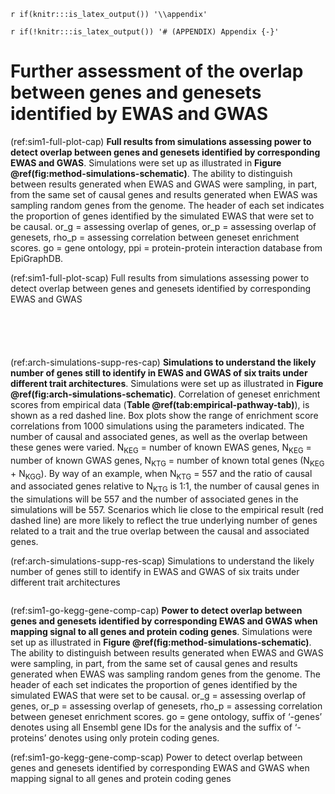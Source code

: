 `r if(knitr:::is_latex_output()) '\\appendix'`

`r if(!knitr:::is_latex_output()) '# (APPENDIX) Appendix {-}'` 

<!--
If you feel it necessary to include an appendix, it goes here.
-->


# Further assessment of the overlap between genes and genesets identified by EWAS and GWAS

\pagebreak

(ref:sim1-full-plot-cap) __Full results from simulations assessing power to detect overlap between genes and genesets identified by corresponding EWAS and GWAS__. Simulations were set up as illustrated in __Figure \@ref(fig:method-simulations-schematic)__. The ability to distinguish between results generated when EWAS and GWAS were sampling, in part, from the same set of causal genes and results generated when EWAS was sampling random genes from the genome. The header of each set indicates the proportion of genes identified by the simulated EWAS that were set to be causal. or_g = assessing overlap of genes, or_p = assessing overlap of genesets, rho_p = assessing correlation between geneset enrichment scores. go = gene ontology, ppi = protein-protein interaction database from EpiGraphDB. 

(ref:sim1-full-plot-scap) Full results from simulations assessing power to detect overlap between genes and genesets identified by corresponding EWAS and GWAS

```r
```

```r
```

```r
```

```r
```

```r
```

(ref:arch-simulations-supp-res-cap) __Simulations to understand the likely number of genes still to identify in EWAS and GWAS of six traits under different trait architectures__. Simulations were set up as illustrated in __Figure \@ref(fig:arch-simulations-schematic)__. Correlation of geneset enrichment scores from empirical data (__Table \@ref(tab:empirical-pathway-tab)__), is shown as a red dashed line. Box plots show the range of enrichment score correlations from 1000 simulations using the parameters indicated. The number of causal and associated genes, as well as the overlap between these genes were varied. N~KEG~ = number of known EWAS genes, N~KEG~ = number of known GWAS genes, N~KTG~ = number of known total genes (N~KEG~ + N~KGG~). By way of an example, when N~KTG~ = 557 and the ratio of causal and associated genes relative to N~KTG~ is 1:1, the number of causal genes in the simulations will be 557 and the number of associated genes in the simulations will be 557. Scenarios which lie close to the empirical result (red dashed line) are more likely to reflect the true underlying number of genes related to a trait and the true overlap between the causal and associated genes.

(ref:arch-simulations-supp-res-scap) Simulations to understand the likely number of genes still to identify in EWAS and GWAS of six traits under different trait architectures

```r
```

(ref:sim1-go-kegg-gene-comp-cap) __Power to detect overlap between genes and genesets identified by corresponding EWAS and GWAS when mapping signal to all genes and protein coding genes__. Simulations were set up as illustrated in __Figure \@ref(fig:method-simulations-schematic)__. The ability to distinguish between results generated when EWAS and GWAS were sampling, in part, from the same set of causal genes and results generated when EWAS was sampling random genes from the genome. The header of each set indicates the proportion of genes identified by the simulated EWAS that were set to be causal. or_g = assessing overlap of genes, or_p = assessing overlap of genesets, rho_p = assessing correlation between geneset enrichment scores. go = gene ontology, suffix of '-genes' denotes using all Ensembl gene IDs for the analysis and the suffix of '-proteins' denotes using only protein coding genes.  

(ref:sim1-go-kegg-gene-comp-scap) Power to detect overlap between genes and genesets identified by corresponding EWAS and GWAS when mapping signal to all genes and protein coding genes

```r
```

```r
```

```r
```

```r
```

```r
```
